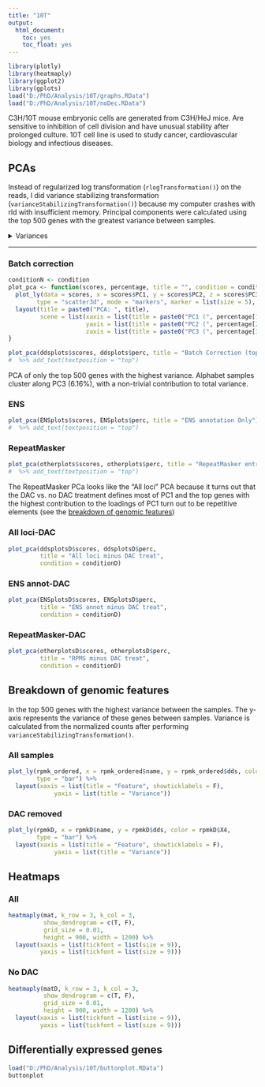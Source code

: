 ```yaml
---
title: "10T"
output:
  html_document:
    toc: yes
    toc_float: yes
---
```

```r
library(plotly)
library(heatmaply)
library(ggplot2)
library(gplots)
load("D:/PhD/Analysis/10T/graphs.RData")
load("D:/PhD/Analysis/10T/noDec.RData")


```
C3H/10T mouse embryonic cells are generated from C3H/HeJ mice. Are sensitive to inhibition of cell division and have unusual stability after prolonged culture. 10T cell line is used to study cancer, cardiovascular biology and infectious diseases.  

## PCAs {.tabset .tabset-pills}

Instead of regularized log transformation (`rlogTransformation()`) on the reads, I did variance stabilizing transformation (`varianceStabilizingTransformation()`) because my computer crashes with rld with insufficient memory. Principal components were calculated using the top 500 genes with the greatest variance between samples.

<details>
<summary>Variances</summary>
```r
  var <- t(ddsplots$perc/100)[1:10]
  varENS <- t(ENSplots$perc/100)[1:10]
  varother <- t(otherplots$perc/100)[1:10]
  varD <- t(ddsplotsD$perc/100)[1:10]
  varENSD <- t(ENSplotsD$perc/100)[1:10]
  varotherD <- t(otherplotsD$perc/100)[1:10]
  vars <- data.frame(var, varENS, varother, varD, varENSD, varotherD)
  colnames(vars) <- c("var", "varENS", "varother", "varD", "varENSD", "varotherD")
  vars <- data.frame(PC = row.names(vars), vars)
  vars$PC <- factor(vars$PC, levels = vars$PC)
  
  plot_ly(data = vars, x = as.factor(vars$PC), y = ~var, 
          type = "bar", name = "All loci", showlegend = FALSE) %>%
    add_trace(y = ~varENS, name = "ENs annot", 
              visible = F, showlegend = FALSE) %>%
    add_trace(y = ~varother, name = "Other loci", 
              visible = F, showlegend = FALSE) %>%
    add_trace(y = ~varD, name = "All loci-DAC", 
              visible = F, showlegend = FALSE) %>%
    add_trace(y = ~varENSD, name = "ENS annot-DAC", 
              visible = F, showlegend = FALSE) %>%
    add_trace(y = ~varotherD, name = "Other loci-DAC", 
              visible = F, showlegend = FALSE) %>%
    layout(xaxis = list(title = "Principal Component"), 
           yaxis = list(title = "Proportion of Variance",
                        range = c(0,1)),
           updatemenus = list(
             list(
               y = 0.8,
             buttons = list(
               list(method = "restyle",
                    args = list("visible", list(T, F, F, F, F, F)),
                    label = "All loci"),
               list(method = "restyle",
                    args = list("visible", list(F, T, F, F, F, F)),
                    label = "ENS annot"),
               list(method = "restyle",
                    args = list("visible", list(F, F, T, F, F, F)),
                    label = "RepeatMasker"),
               list(method = "restyle",
                    args = list("visible", list(F, F, F, T, F, F)),
                    label = "All loci-DAC"),
               list(method = "restyle",
                    args = list("visible", list(F, F, F, F, T, F)),
                    label = "ENS annot-DAC"),
               list(method = "restyle",
                    args = list("visible", list(F, F, F, F, F, T)),
                    label = "RepeatMasker-DAC")
             )
             )
           ))

```
</details>  

***

### Batch correction
```r
conditionN <- condition
plot_pca <- function(scores, percentage, title = "", condition = conditionN) {
  plot_ly(data = scores, x = scores$PC1, y = scores$PC2, z = scores$PC3, text = rownames(scores),
        type = "scatter3d", mode = "markers", marker = list(size = 5), color = condition) %>%
  layout(title = paste0("PCA: ", title),
         scene = list(xaxis = list(title = paste0("PC1 (", percentage[1], "%)")), 
                      yaxis = list(title = paste0("PC2 (", percentage[2], "%)")),
                      zaxis = list(title = paste0("PC3 (", percentage[3], "%)")))) 
}

plot_pca(ddsplots$scores, ddsplots$perc, title = "Batch Correction (top 500 of all entries)")
#  %>% add_text(textposition = "top")
```
PCA of only the top 500 genes with the highest variance. Alphabet samples cluster along PC3 (6.16%), with a non-trivial contribution to total variance.  

### ENS
```r

plot_pca(ENSplots$scores, ENSplots$perc, title = "ENS annotation Only")
#  %>% add_text(textposition = "top")
```

### RepeatMasker
```r

plot_pca(otherplots$scores, otherplots$perc, title = "RepeatMasker entries only")
#  %>% add_text(textposition = "top")
```
The RepeatMasker PCa looks like the "All loci" PCA because it turns out that the DAC vs. no DAC treatment defines most of PC1 and the top genes with the highest contribution to the loadings of PC1 turn out to be repetitive elements (see the [breakdown of genomic features][Breakdown of genomic features])

### All loci-DAC
```r

plot_pca(ddsplotsD$scores, ddsplotsD$perc, 
         title = "All loci minus DAC treat", 
         condition = conditionD)
```

### ENS annot-DAC
```r

plot_pca(ENSplotsD$scores, ENSplotsD$perc, 
         title = "ENS annot minus DAC treat", 
         condition = conditionD)
```

### RepeatMasker-DAC
```r

plot_pca(otherplotsD$scores, otherplotsD$perc, 
         title = "RPMS minus DAC treat", 
         condition = conditionD)
```

## Breakdown of genomic features {.tabset .tabset-pills}
In the top 500 genes with the highest variance between the samples. The y-axis represents the variance of these genes between samples. Variance is calculated from the normalized counts after performing `varianceStabilizingTransformation()`. 

### All samples 
```r
plot_ly(rpmk_ordered, x = rpmk_ordered$name, y = rpmk_ordered$dds, color = as.factor(rpmk_ordered$X4),
        type = "bar") %>%
  layout(xaxis = list(title = "Feature", showticklabels = F),
             yaxis = list(title = "Variance"))
```

### DAC removed
```r
plot_ly(rpmkD, x = rpmkD$name, y = rpmkD$dds, color = rpmkD$X4,
        type = "bar") %>%
  layout(xaxis = list(title = "Feature", showticklabels = F),
             yaxis = list(title = "Variance"))
```

## Heatmaps {.tabset .tabset-pills}

### All 
```r
heatmaply(mat, k_row = 3, k_col = 3,
          show_dendrogram = c(T, F),
          grid_size = 0.01,
          height = 900, width = 1200) %>%
  layout(xaxis = list(tickfont = list(size = 9)),
         yaxis = list(tickfont = list(size = 9)))

```

### No DAC
```r
heatmaply(matD, k_row = 3, k_col = 3,
          show_dendrogram = c(T, F),
          grid_size = 0.01,
          height = 900, width = 1200) %>%
  layout(xaxis = list(tickfont = list(size = 9)),
         yaxis = list(tickfont = list(size = 9)))

```


## Differentially expressed genes
```r
load("D:/PhD/Analysis/10T/buttonplot.RData")
buttonplot
```